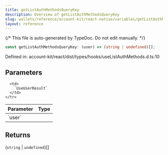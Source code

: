 ```yaml
---
title: getListAuthMethodsQueryKey
description: Overview of getListAuthMethodsQueryKey
slug: wallets/reference/account-kit/react-native/variables/getListAuthMethodsQueryKey
layout: reference
---
```


{/* This file is auto-generated by TypeDoc. Do not edit manually. */}

```ts
const getListAuthMethodsQueryKey: (user) => (string | undefined)[];
```

Defined in: account-kit/react/dist/types/hooks/useListAuthMethods.d.ts:10

## Parameters

<table>
  <thead>
    <tr>
      <th align="left">Parameter</th>
      <th align="left">Type</th>
    </tr>
  </thead>

  <tbody>
    <tr>
      <td>
        `user`
      </td>

      <td>
        `UseUserResult`
      </td>
    </tr>

  </tbody>
</table>

## Returns

(`string` | `undefined`)\[]
